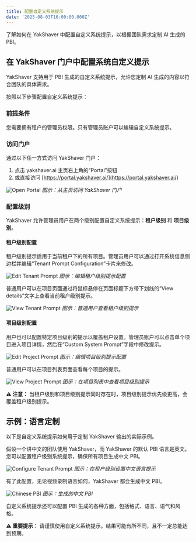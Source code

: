 ```yaml
---
title: 配置自定义系统提示
date: '2025-08-03T16:00:00.000Z'
---
```


了解如何在 YakShaver 中配置自定义系统提示，以根据团队需求定制 AI 生成的 PBI。

## 在 YakShaver 门户中配置系统自定义提示

YakShaver 支持用于 PBI 生成的自定义系统提示，允许您定制 AI 生成的内容以符合团队的具体需求。

按照以下步骤配置自定义系统提示：

### 前提条件

您需要拥有租户的管理员权限。只有管理员账户可以编辑自定义系统提示。

### 访问门户

通过以下任一方式访问 YakShaver 门户：

1. 点击 yakshaver.ai 主页右上角的“Portal”按钮
2. 或直接访问 [https://portal.yakshaver.ai/](https://portal.yakshaver.ai/)

![Open Portal](/YakShaver/Docs/open-portal.png)
*图示：从主页访问 YakShaver 门户*

### 配置级别

YakShaver 允许管理员用户在两个级别配置自定义系统提示：**租户级别** 和 **项目级别**。

#### 租户级别配置

租户级别提示适用于当前租户下的所有项目。管理员用户可以通过打开系统信息侧边栏并编辑“Tenant Prompt Configuration”卡片来修改。

![Edit Tenant Prompt](/YakShaver/Docs/edit-tenant-prompt.png)
*图示：编辑租户级别提示配置*

普通用户可以在项目页面通过将鼠标悬停在页面标题下方带下划线的“View details”文字上查看当前租户级别提示。

![View Tenant Prompt](/YakShaver/Docs/view-tenant-prompt.png)
*图示：普通用户查看租户级别提示*

#### 项目级别配置

用户也可以配置特定项目级别的提示以覆盖租户设置。管理员账户可以点击单个项目进入项目详情，然后在“Custom System Prompt”字段中修改提示。

![Edit Project Prompt](/YakShaver/Docs/edit-project-prompt.png)
*图示：编辑项目级别提示配置*

普通用户可以在项目列表页面查看每个项目的提示。

![View Project Prompt](/YakShaver/Docs/view-project-prompt.png)
*图示：在项目列表中查看项目级别提示*

**⚠️ 注意：** 当租户级别和项目级别提示同时存在时，项目级别提示优先级更高，会覆盖租户级别提示。

## 示例：语言定制

以下是自定义系统提示如何用于定制 YakShaver 输出的实际示例。

假设一个讲中文的团队使用 YakShaver，而 YakShaver 的默认 PBI 语言是英文。您可以配置租户级别系统提示，确保所有项目生成中文 PBI。

![Configure Tenant Prompt](/YakShaver/Docs/config-tenant-prompt.png)
*图示：在租户级别设置中文语言提示*

有了此配置，无论视频录制语言如何，YakShaver 都会生成中文 PBI。

![Chinese PBI](/YakShaver/Docs/Chinese-PBI.png)
*图示：生成的中文 PBI*

自定义系统提示还可以配置 PBI 生成的各种方面，包括格式、语言、语气和风格。

**⚠️ 重要提示：** 请谨慎使用自定义系统提示。结果可能有所不同，且不一定总能达到预期。